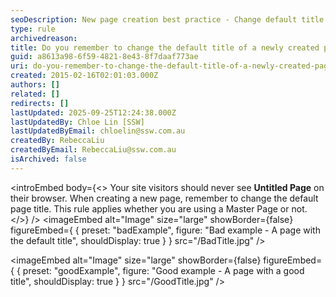 ```yaml
---
seoDescription: New page creation best practice - Change default title to a meaningful one, enhancing user experience and search engine optimization.
type: rule
archivedreason:
title: Do you remember to change the default title of a newly created page?
guid: a8613a98-6f59-4821-8e43-8f7daaf773ae
uri: do-you-remember-to-change-the-default-title-of-a-newly-created-page
created: 2015-02-16T02:01:03.000Z
authors: []
related: []
redirects: []
lastUpdated: 2025-09-25T12:24:38.000Z
lastUpdatedBy: Chloe Lin [SSW]
lastUpdatedByEmail: chloelin@ssw.com.au
createdBy: RebeccaLiu
createdByEmail: RebeccaLiu@ssw.com.au
isArchived: false
---
```


<introEmbed
  body={<>
Your site visitors should never see **Untitled Page** on their browser. When creating a new page, remember to change the default page title. This rule applies whether you are using a Master Page or not.
  </>}
/>
<imageEmbed
  alt="Image"
  size="large"
  showBorder={false}
  figureEmbed={ {
    preset: "badExample",
    figure: "Bad example - A page with the default title",
    shouldDisplay: true
  } }
  src="/BadTitle.jpg"
/>

<imageEmbed
  alt="Image"
  size="large"
  showBorder={false}
  figureEmbed={ {
    preset: "goodExample",
    figure: "Good example - A page with a good title",
    shouldDisplay: true
  } }
  src="/GoodTitle.jpg"
/>
